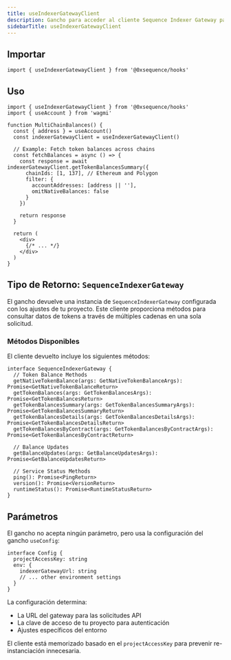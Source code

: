 ```yaml
---
title: useIndexerGatewayClient
description: Gancho para acceder al cliente Sequence Indexer Gateway para consultas multi-cadena
sidebarTitle: useIndexerGatewayClient
---
```


## Importar

```tsx
import { useIndexerGatewayClient } from '@0xsequence/hooks'
```

## Uso

```tsx
import { useIndexerGatewayClient } from '@0xsequence/hooks'
import { useAccount } from 'wagmi'

function MultiChainBalances() {
  const { address } = useAccount()
  const indexerGatewayClient = useIndexerGatewayClient()
  
  // Example: Fetch token balances across chains
  const fetchBalances = async () => {
    const response = await indexerGatewayClient.getTokenBalancesSummary({
      chainIds: [1, 137], // Ethereum and Polygon
      filter: {
        accountAddresses: [address || ''],
        omitNativeBalances: false
      }
    })
    
    return response
  }

  return (
    <div>
      {/* ... */}
    </div>
  )
}
```

## Tipo de Retorno: `SequenceIndexerGateway`

El gancho devuelve una instancia de `SequenceIndexerGateway` configurada con los ajustes de tu proyecto. Este cliente proporciona métodos para consultar datos de tokens a través de múltiples cadenas en una sola solicitud.

### Métodos Disponibles

El cliente devuelto incluye los siguientes métodos:

```tsx
interface SequenceIndexerGateway {
  // Token Balance Methods
  getNativeTokenBalance(args: GetNativeTokenBalanceArgs): Promise<GetNativeTokenBalanceReturn>
  getTokenBalances(args: GetTokenBalancesArgs): Promise<GetTokenBalancesReturn>
  getTokenBalancesSummary(args: GetTokenBalancesSummaryArgs): Promise<GetTokenBalancesSummaryReturn>
  getTokenBalancesDetails(args: GetTokenBalancesDetailsArgs): Promise<GetTokenBalancesDetailsReturn>
  getTokenBalancesByContract(args: GetTokenBalancesByContractArgs): Promise<GetTokenBalancesByContractReturn>
  
  // Balance Updates
  getBalanceUpdates(args: GetBalanceUpdatesArgs): Promise<GetBalanceUpdatesReturn>
  
  // Service Status Methods
  ping(): Promise<PingReturn>
  version(): Promise<VersionReturn>
  runtimeStatus(): Promise<RuntimeStatusReturn>
}
```

## Parámetros

El gancho no acepta ningún parámetro, pero usa la configuración del gancho `useConfig`:

```tsx
interface Config {
  projectAccessKey: string
  env: {
    indexerGatewayUrl: string
    // ... other environment settings
  }
}
```

La configuración determina:

* La URL del gateway para las solicitudes API
* La clave de acceso de tu proyecto para autenticación
* Ajustes específicos del entorno

El cliente está memorizado basado en el `projectAccessKey` para prevenir re-instanciación innecesaria.
